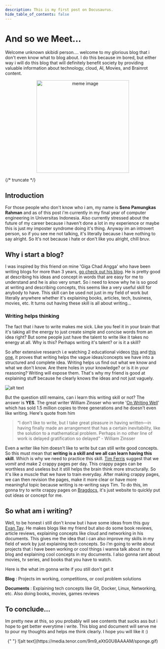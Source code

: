 ```yaml
---
description: This is my first post on Docusaurus.
hide_table_of_contents: false
---
```


# And so we Meet...

Welcome unknown skibidi person.... welcome to my glorious blog that i don't even know what to blog about. I do this because im bored, but either way i will do this blog that will definitely benefit society by providing valuable information about technology, cloud, AI, Movies, and Brainrot content.

<center>
  <img
    src="https://i.imgflip.com/1hx5mc.jpg?a480600"
    alt="meme image"
    width="300"
  />
</center>

{/* truncate */}

## Introduction

For those people who don't know who i am, my name is **Seno Pamungkas Rahman** and as of this post i'm currently in my final year of computer engineering in Universitas Indonesia. Also currently stressed about the future of my career because i haven't done a lot in my experience or maybe this is just my imposter syndrome doing it's thing. Anyway im an introvert person, so if you see me not talking, it's literally because i have nothing to say alright. So It's not because i hate or don't like you alright, chill bruv.

## Why i start a blog?

I was inspired by this friend on mine 'Giga Chad Angga' who have been writing blogs for more than 3 years, [go check out his blog](https://nairlangga.com). He is pretty good at describing his ideas and concept in words that are easy for me to understand and he is also very smart. So i need to know why he is so good at writing and describing concepts, this seems like a very useful skill for anybody to have. This skill can be used not just in my field of work but literally anywhere whether it's explaining books, articles, tech, business, movies, etc. It turns out having these skill is all about writing...

### Writing helps thinking

The fact that i have to write makes me sick. Like you feel it in your brain that it's taking all the energy to just create simple and concise words from an idea right? But some people just have the talent to write like it takes no energy at all. Why is this? Perhaps writing it's talent? or is it a skill?

So after extensive research i.e watching 2 educational videos [this](https://www.youtube.com/watch?v=65U5byDZ55M) and [this one](https://www.youtube.com/watch?v=IsQUT9xRYSg&t=99s), it proves that writing helps the vague ideas/concepts we have into a structured and complete idea. Writing helps us find out what we know and what we don't know. Are there holes in your knowledge? or is it in your reasoning? Writing will expose them. That's why my friend is good at explaining stuff because he clearly knows the ideas and not just vaguely.

![alt text](thinking.png)

But the question still remains, can i learn this writing skill or not? The answer is **YES**. The great writer William Zinsser who wrote '[On Writing Well](https://www.amazon.com/Writing-Well-Classic-Guide-Nonfiction/dp/0060891548)' which has sold 1.5 million copies to three generations and he doesn't even like writing. Here's quote from him

> “I don’t like to write, but I take great pleasure in having written—in having finally made an arrangement that has a certain inevitability, like the solution to a mathematical problem. Perhaps in no other line of work is delayed gratification so delayed” - William Zinsser

Even a writer like him doesn't like to write but can still write good concepts. So this must mean that **writing is a skill and we all can learn having this skill**. Which is why we need to practice this skill. [Tim Ferris](https://www.youtube.com/watch?v=65U5byDZ55M) suggest that we _vomit_ and make 2 crappy pages per day. This crappy pages can be worthless and useless but it still helps the brain think more structurally. So it's like a muscle that we have to train everyday. After making crappy pages, we can then revision the pages, make it more clear or have more meaningful topic because writing is re-writing says Tim. To do this, im gonna try to write crappy pages on [Bragdocs](https://www.bragdocs.com), it's just website to quickly put out ideas or concept for me.

## So what am i writing?

Well, to be honest i still don't know but i have some ideas from this guy [Evan Tay](https://evantay.com). He makes blogs like my friend but also do some book reviews, article reviews, explaining concepts like cloud and networking in his documents. This gives me the idea that i can also improve my skills in my field of work by just explaining tech concepts. So i'm going to write about projects that i have been working or cool things i wanna talk about in my blog and explaining cool concepts in my documents. I also gonna rant about movies, tv series, and books that you have to watch.

Here is the what im gonna write if you still don't get it

**Blog** : Projects im working, competitions, or cool problem solutions

**Documents** : Explaining tech concepts like Git, Docker, Linux, Networking, etc. Also doing books, movies, games reviews

## To conclude...

Im pretty new at this, so you probably will see contents that sucks ass but i hope to get better everytime i write. This blog and document will serve me to pour my thoughts and helps me think clearly. I hope you will like it :)

<center>
  {" "}
  ![alt text](https://media.tenor.com/9m9_eXtG0U8AAAAM/sponge.gif)
</center>
